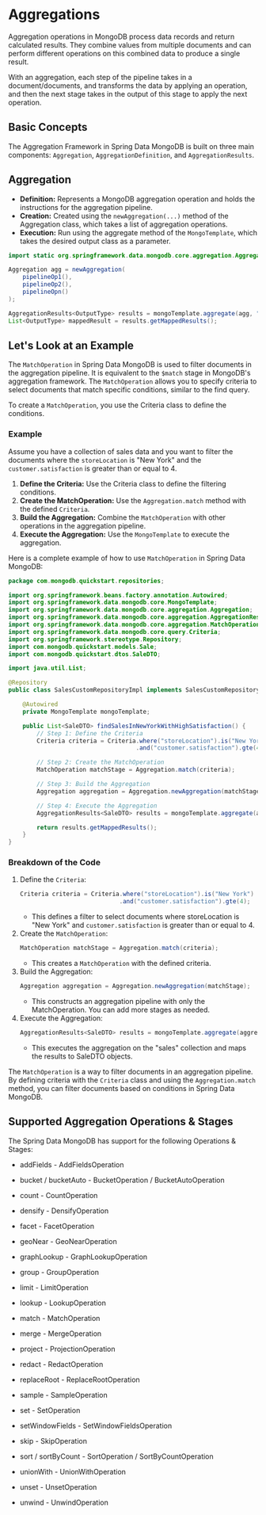# Aggregations
Aggregation operations in MongoDB process data records and return calculated results. 
They combine values from multiple documents and can perform different operations on 
this combined data to produce a single result.

With an aggregation, each step of the pipeline takes in a document/documents, and transforms the data by 
applying an operation, and then the next stage takes in the output of this stage to apply the next operation. 

## Basic Concepts
The Aggregation Framework in Spring Data MongoDB is built on three main components: `Aggregation`, `AggregationDefinition`, and `AggregationResults`.

## Aggregation
- **Definition:** Represents a MongoDB aggregation operation and holds the instructions for the aggregation pipeline.
- **Creation:** Created using the `newAggregation(...)` method of the Aggregation class, which takes a list of aggregation operations.
- **Execution:** Run using the aggregate method of the `MongoTemplate`, which takes the desired output class as a parameter.

```java
import static org.springframework.data.mongodb.core.aggregation.Aggregation.*;

Aggregation agg = newAggregation(
    pipelineOp1(),
    pipelineOp2(),
    pipelineOpn()
);

AggregationResults<OutputType> results = mongoTemplate.aggregate(agg, "INPUT_COLLECTION_NAME", OutputType.class);
List<OutputType> mappedResult = results.getMappedResults();
```

## Let's Look at an Example
The `MatchOperation` in Spring Data MongoDB is used to filter documents in the aggregation pipeline. It is equivalent to the `$match` stage in 
MongoDB's aggregation framework. The `MatchOperation` allows you to specify criteria to select documents that match specific conditions, similar 
to the find query.

To create a `MatchOperation`, you use the Criteria class to define the conditions. 

### Example
Assume you have a collection of sales data and you want to filter the documents where the `storeLocation` is 
"New York" and the `customer.satisfaction` is greater than or equal to 4.

1. **Define the Criteria:** Use the Criteria class to define the filtering conditions.
2. **Create the MatchOperation:** Use the `Aggregation.match` method with the defined `Criteria`.
3. **Build the Aggregation:** Combine the `MatchOperation` with other operations in the aggregation pipeline.
4. **Execute the Aggregation:** Use the `MongoTemplate` to execute the aggregation.


Here is a complete example of how to use `MatchOperation` in Spring Data MongoDB:

```java
package com.mongodb.quickstart.repositories;

import org.springframework.beans.factory.annotation.Autowired;
import org.springframework.data.mongodb.core.MongoTemplate;
import org.springframework.data.mongodb.core.aggregation.Aggregation;
import org.springframework.data.mongodb.core.aggregation.AggregationResults;
import org.springframework.data.mongodb.core.aggregation.MatchOperation;
import org.springframework.data.mongodb.core.query.Criteria;
import org.springframework.stereotype.Repository;
import com.mongodb.quickstart.models.Sale;
import com.mongodb.quickstart.dtos.SaleDTO;

import java.util.List;

@Repository
public class SalesCustomRepositoryImpl implements SalesCustomRepository {

    @Autowired
    private MongoTemplate mongoTemplate;

    public List<SaleDTO> findSalesInNewYorkWithHighSatisfaction() {
        // Step 1: Define the Criteria
        Criteria criteria = Criteria.where("storeLocation").is("New York")
                                    .and("customer.satisfaction").gte(4);

        // Step 2: Create the MatchOperation
        MatchOperation matchStage = Aggregation.match(criteria);

        // Step 3: Build the Aggregation
        Aggregation aggregation = Aggregation.newAggregation(matchStage);

        // Step 4: Execute the Aggregation
        AggregationResults<SaleDTO> results = mongoTemplate.aggregate(aggregation, "sales", SaleDTO.class);

        return results.getMappedResults();
    }
}
```

### Breakdown of the Code
1. Define the `Criteria`:
    ```java
    Criteria criteria = Criteria.where("storeLocation").is("New York")
                                .and("customer.satisfaction").gte(4);
    ```
    - This defines a filter to select documents where storeLocation is "New York" and `customer.satisfaction` is greater than or equal to 4.
2. Create the `MatchOperation`:
    ```java
    MatchOperation matchStage = Aggregation.match(criteria);
    ```
    - This creates a `MatchOperation` with the defined criteria.
3. Build the Aggregation:
    ```java
    Aggregation aggregation = Aggregation.newAggregation(matchStage);
    ```
    - This constructs an aggregation pipeline with only the MatchOperation. You can add more stages as needed.
4. Execute the Aggregation:
    ```java
    AggregationResults<SaleDTO> results = mongoTemplate.aggregate(aggregation, "sales", SaleDTO.class);
    ```
    - This executes the aggregation on the "sales" collection and maps the results to SaleDTO objects.


The `MatchOperation` is a way to filter documents in an aggregation pipeline. By defining criteria with the `Criteria` class 
and using the `Aggregation.match` method, you can filter documents based on conditions in Spring Data MongoDB.

## Supported Aggregation Operations & Stages
The Spring Data MongoDB has support for the following Operations & Stages:
- addFields - AddFieldsOperation

- bucket / bucketAuto - BucketOperation / BucketAutoOperation

- count - CountOperation

- densify - DensifyOperation

- facet - FacetOperation

- geoNear - GeoNearOperation

- graphLookup - GraphLookupOperation

- group - GroupOperation

- limit - LimitOperation

- lookup - LookupOperation

- match - MatchOperation

- merge - MergeOperation

- project - ProjectionOperation

- redact - RedactOperation

- replaceRoot - ReplaceRootOperation

- sample - SampleOperation

- set - SetOperation

- setWindowFields - SetWindowFieldsOperation

- skip - SkipOperation

- sort / sortByCount - SortOperation / SortByCountOperation

- unionWith - UnionWithOperation

- unset - UnsetOperation

- unwind - UnwindOperation 